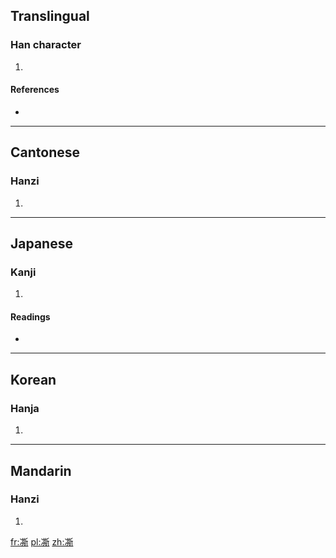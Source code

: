 ==Translingual==

===Han character===
{{Han char|rn=15|rad=冫|as=12|sn=14|four=3212<sub>1</sub>|canj=戈一廿金中 (IMTCL)|ids=⿰[[冫]][[斯]]}}

# {{defn|Han|sort=冫12}}

====References====
* {{Han ref|kx=0133.310|dkj=01706|dj=0298.150|hdz=10300.240|uh=51D8|ud=20952|bh=E140|bd=57664}}

----

==Cantonese==

===Hanzi===
{{yue-hanzi|jyut=|y=si1}}

# {{defn|lang=yue|sort=冫12}}

----

==Japanese==

===Kanji===
{{ja-kanji|grade=|rs=冫12}}

# {{defn|lang=ja|sort=冫12}}

====Readings====
* {{ja-readings|on=[[し]] (shi), [[せい]] (sei), [[さい]] (sai)|kun=}}

----

==Korean==

===Hanja===
{{ko-hanja|hangeul=시|rv=si|mr=si}}

# {{defn|lang=ko|sort=冫12}}

----

==Mandarin==

===Hanzi===
{{cmn-hanzi|pin=[[sī]] ([[si1]])|wg=ssu<sup>1</sup>}}

# {{defn|lang=cmn|sort=冫12}}

[[fr:凘]]
[[pl:凘]]
[[zh:凘]]